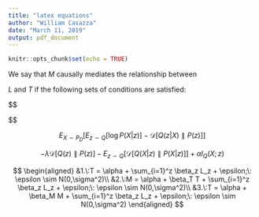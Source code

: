 ```yaml
---
title: "latex equations"
author: "William Casazza"
date: "March 11, 2019"
output: pdf_document
---
```


```r
knitr::opts_chunk$set(echo = TRUE)
```

We say that $M$ causally mediates the relationship between

$L$ and $T$ if the following sets of conditions are satisfied:

$$
\begin{aligned}
&1.\:L \propto T (L \text{ is associated with } T) \\

&2.\:L \propto (M|T)\\

&3.\:M \propto (T|M)\\

&4.\:L \perp (T|M) (L \text{ is independent of } (T|M))
\end{aligned}
$$


$$ E_{X\sim P_D}[E_{z\sim Q}[\log P(X|z)] - \mathcal{D}[Q(z | X) \parallel P(z)]]$$

$$ - \lambda \mathcal{D}[Q(z) \parallel P(z)] - E_{z \sim Q}[\mathcal{D}[Q(X|z) \parallel P(X|z)]] + \alpha I_Q (X;z)$$ 

$$
\begin{aligned}
&1.\:T = \alpha + \sum_{i=1}^z \beta_z L_z + \epsilon;\: \epsilon \sim N(0,\sigma^2)\\
&2.\:M = \alpha + \beta_T T + \sum_{i=1}^z \beta_z L_z + \epsilon;\: \epsilon \sim N(0,\sigma^2)\\
&3.\:T = \alpha + \beta_M M + \sum_{i=1}^z \beta_z L_z + \epsilon;\: \epsilon \sim N(0,\sigma^2)
\end{aligned}
$$